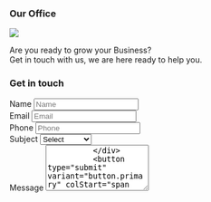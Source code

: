 <section py="8|12|16|24">
  <Container>
    <Grid col="1|2" gap="8|12|16">
      <div>
        <h3 variant="heading.h3" mt="0" mb="6">
          Our Office
        </h3>
        <Image src="placeholder.jpg" />
        <p>
          Are you ready to grow your Business? <br /> Get in touch with us, we
          are here ready to help you.
        </p>
      </div>
      <div>
        <h3 variant="heading.h3" mt="0" mb="6">
          Get in touch
        </h3>
        <form
          display="grid"
          col="1|repeat(2, auto)"
          gap="4"
          mt="4"
          w="full|auto"
        >
          <div>
            <VisuallyHidden>
              <label htmlFor="form-02-name">Name</label>
            </VisuallyHidden>
            <input
              variant="input"
              type="text"
              id="form-02-name"
              name="name"
              placeholder="Name"
            />
          </div>
          <div>
            <VisuallyHidden>
              <label htmlFor="form-02-email">Email</label>
            </VisuallyHidden>
            <input
              variant="input"
              type="email"
              id="form-02-email"
              name="email"
              placeholder="Email"
            />
          </div>
          <div>
            <VisuallyHidden>
              <label htmlFor="form-02-phone">Phone</label>
            </VisuallyHidden>
            <input
              variant="input"
              type="tel"
              id="form-02-phone"
              name="phone"
              placeholder="Phone"
            />
          </div>
          <div>
            <VisuallyHidden>
              <label htmlFor="form-02-subject">Subject</label>
            </VisuallyHidden>
            <select variant="select" id="form-02-subject" name="subject">
              <option value="">Select</option>
              <option value="one">Option One</option>
              <option value="two">Option Two</option>
            </select>
          </div>
          <div colStart="span 2">
            <VisuallyHidden>
              <label htmlFor="form-02-message">Message</label>
            </VisuallyHidden>
            <textarea
              variant="textarea"
              placeholder="Message"
              id="form-02-message"
              name="message"
              rows="5"
            />
          </div>
          <button type="submit" variant="button.primary" colStart="span 2">
            Send message
          </button>
        </form>
        <Flexbox mt="4" fontSize="md" justifyContent="center">
          <Icon name="help-circle" mr="2" size="5" /> Are you an existing
          client?{" "}
          <a href="#" ml="1">
            Talk to us.
          </a>
        </Flexbox>
      </div>
    </Grid>
  </Container>
</section>
